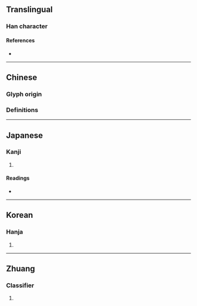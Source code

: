 {{character info}}
==Translingual==

===Han character===
{{Han char|rn=9|rad=人|as=07|sn=9|four=|canj=OIJB|ids=⿰亻甫}}

====References====
* {{Han ref|kx=0104.180|dkj=00677|dj=0221.030|hdz=10157.020|uh=4FCC|ud=20428}}

----

==Chinese==

===Glyph origin===
{{Han etym}}

===Definitions===
{{zh-see|輔|v}}

----

==Japanese==

===Kanji===
{{ja-kanji|grade=|rs=人07}}

# {{rfdef|ja|sort=人07}}

====Readings====
* {{ja-readings|on=[[ふ]] (fu)|kun=[[たすけ]] (tasuke)}}

----

==Korean==

===Hanja===
{{ko-hanja|hangeul=보|rv=bo|mr=po}}

# {{rfdef|ko|sort=人07}}
----

==Zhuang==

===Classifier===
{{za-head|classifier}}

# {{za-sawndip form of|boux}}